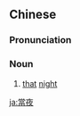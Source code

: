 {{also|当夜}}
==Chinese==
{{zh-forms|s=当夜}}

===Pronunciation===
{{zh-pron
|m=dāngyè
|mn=tong-iā
|cat=n
}}

===Noun===
{{zh-noun}}

# {{lb|zh|literary}} [[that]] [[night]]
#: {{zh-syn|即夜}}

[[ja:當夜]]